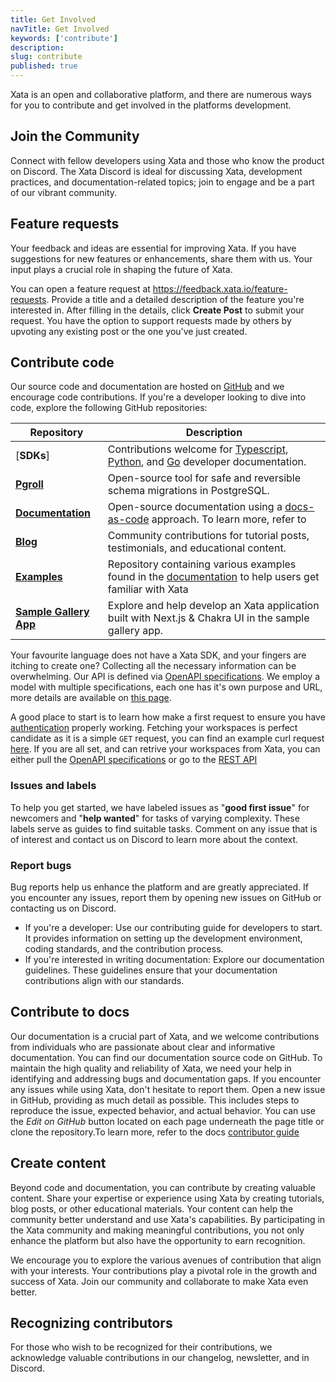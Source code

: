 ```yaml
---
title: Get Involved
navTitle: Get Involved
keywords: ['contribute']
description:
slug: contribute
published: true
---
```


Xata is an open and collaborative platform, and there are numerous ways for you to contribute and get involved in the platforms development.

## Join the Community

Connect with fellow developers using Xata and those who know the product on Discord. The Xata Discord is ideal for discussing Xata, development practices, and documentation-related topics; join to engage and be a part of our vibrant community.

## Feature requests

Your feedback and ideas are essential for improving Xata. If you have suggestions for new features or enhancements, share them with us. Your input plays a crucial role in shaping the future of Xata.

You can open a feature request at https://feedback.xata.io/feature-requests. Provide a title and a detailed description of the feature you're interested in. After filling in the details, click **Create Post** to submit your request. You have the option to support requests made by others by upvoting any existing post or the one you've just created.

## Contribute code

Our source code and documentation are hosted on [GitHub](https://github.com/xataio) and we encourage code contributions. If you're a developer looking to dive into code, explore the following GitHub repositories:

| Repository                                                             | Description                                                                                                                                                                                           |
| ---------------------------------------------------------------------- | ----------------------------------------------------------------------------------------------------------------------------------------------------------------------------------------------------- |
| \[**SDKs**]                                                            | Contributions welcome for [Typescript](https://github.com/xataio/sdk-typescript), [Python](https://github.com/xataio/sdk-python), and [Go](https://github.com/xataio/sdk-go) developer documentation. |
| [**Pgroll**](https://github.com/xataio/pgroll)                         | Open-source tool for safe and reversible schema migrations in PostgreSQL.                                                                                                                             |
| [**Documentation**](https://github.com/xataio/mdx-docs)                | Open-source documentation using a [docs-as-code](https://www.writethedocs.org/guide/docs-as-code/) approach. To learn more, refer to                                                                  |
| [**Blog**](https://github.com/xataio/blog)                             | Community contributions for tutorial posts, testimonials, and educational content.                                                                                                                    |
| [**Examples**](https://github.com/xataio/examples)                     | Repository containing various examples found in the [documentation](/docs/examples/) to help users get familiar with Xata                                                                             |
| [**Sample Gallery App**](https://github.com/xataio/sample-gallery-app) | Explore and help develop an Xata application built with Next.js & Chakra UI in the sample gallery app.                                                                                                |

Your favourite language does not have a Xata SDK, and your fingers are itching to create one? Collecting all the necessary information can be overwhelming.
Our API is defined via [OpenAPI specifications](https://github.com/OAI/OpenAPI-Specification). We employ a model with multiple specifications, each one has it's own purpose and URL, more details are available on [this page](/docs/rest-api/contexts).

A good place to start is to learn how make a first request to ensure you have [authentication](/docs/rest-api/authentication) properly working.
Fetching your workspaces is perfect candidate as it is a simple `GET` request, you can find an example curl request [here](/docs/rest-api/authentication#sending-an-authenticated-request).
If you are all set, and can retrive your workspaces from Xata, you can either pull the [OpenAPI specifications](/docs/rest-api/contexts#openapi-specifications) or go to the [REST API](/docs/api-reference/user#get-user-details)

### Issues and labels

To help you get started, we have labeled issues as "**good first issue**" for newcomers and "**help wanted**" for tasks of varying complexity. These labels serve as guides to find suitable tasks. Comment on any issue that is of interest and contact us on Discord to learn more about the context.

### Report bugs

Bug reports help us enhance the platform and are greatly appreciated. If you encounter any issues, report them by opening new issues on GitHub or contacting us on Discord.

- If you're a developer: Use our contributing guide for developers to start. It provides information on setting up the development environment, coding standards, and the contribution process.
- If you're interested in writing documentation: Explore our documentation guidelines. These guidelines ensure that your documentation contributions align with our standards.

## Contribute to docs

Our documentation is a crucial part of Xata, and we welcome contributions from individuals who are passionate about clear and informative documentation. You can find our documentation source code on GitHub.
To maintain the high quality and reliability of Xata, we need your help in identifying and addressing bugs and documentation gaps. If you encounter any issues while using Xata, don't hesitate to report them. Open a new issue in GitHub, providing as much detail as possible. This includes steps to reproduce the issue, expected behavior, and actual behavior. You can use the _Edit on GitHub_ button located on each page underneath the page title or clone the repository.To learn more, refer to the docs [contributor guide]()

## Create content

Beyond code and documentation, you can contribute by creating valuable content. Share your expertise or experience using Xata by creating tutorials, blog posts, or other educational materials. Your content can help the community better understand and use Xata's capabilities.
By participating in the Xata community and making meaningful contributions, you not only enhance the platform but also have the opportunity to earn recognition.

We encourage you to explore the various avenues of contribution that align with your interests. Your contributions play a pivotal role in the growth and success of Xata. Join our community and collaborate to make Xata even better.

## Recognizing contributors

For those who wish to be recognized for their contributions, we acknowledge valuable contributions in our changelog, newsletter, and in Discord.
